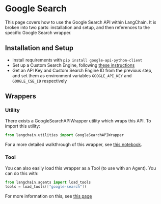 # Google Search

This page covers how to use the Google Search API within LangChain.
It is broken into two parts: installation and setup, and then references to the specific Google Search wrapper.

## Installation and Setup
- Install requirements with `pip install google-api-python-client`
- Set up a Custom Search Engine, following [these instructions](https://stackoverflow.com/questions/37083058/programmatically-searching-google-in-python-using-custom-search)
- Get an API Key and Custom Search Engine ID from the previous step, and set them as environment variables `GOOGLE_API_KEY` and `GOOGLE_CSE_ID` respectively

## Wrappers

### Utility

There exists a GoogleSearchAPIWrapper utility which wraps this API. To import this utility:

```python
from langchain.utilities import GoogleSearchAPIWrapper
```

For a more detailed walkthrough of this wrapper, see [this notebook](/docs/modules/agents/tools/integrations/google_search.html).

### Tool

You can also easily load this wrapper as a Tool (to use with an Agent).
You can do this with:
```python
from langchain.agents import load_tools
tools = load_tools(["google-search"])
```

For more information on this, see [this page](/docs/modules/agents/tools/getting_started.md)
